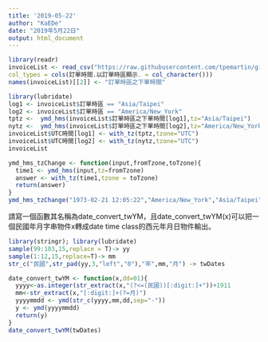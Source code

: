 ```yaml
---
title: '2019-05-22'
author: "KaEDe"
date: "2019年5月22日"
output: html_document
---
```


```r
library(readr)
invoiceList <- read_csv("https://raw.githubusercontent.com/tpemartin/github-data/master/invoiceList.csv",
col_types = cols(訂單時間.以訂單時區顯示. = col_character()))
names(invoiceList)[[2]] <- "訂單時區之下單時間"
```

```r
library(lubridate)
log1 <- invoiceList$訂單時區 == "Asia/Taipei"
log2 <- invoiceList$訂單時區 == "America/New_York"
tptz <-  ymd_hms(invoiceList$訂單時區之下單時間[log1],tz="Asia/Taipei")
nytz <-  ymd_hms(invoiceList$訂單時區之下單時間[log2],tz="America/New_York")
invoiceList$UTC時間[log1] <- with_tz(tptz,tzone="UTC")
invoiceList$UTC時間[log2] <- with_tz(nytz,tzone="UTC")
invoiceList
```

```r
ymd_hms_tzChange <- function(input,fromTzone,toTzone){
  time1 <- ymd_hms(input,tz=fromTzone)
  answer <- with_tz(time1,tzone = toTzone)
  return(answer)
}
ymd_hms_tzChange("1973-02-21 12:05:22","America/New_York","Asia/Taipei")
```

請寫一個函數其名稱為date_convert_twYM，且date_convert_twYM(x)可以把一個民國年月字串物件x轉成date time class的西元年月日物件輸出。
```r
library(stringr); library(lubridate)
sample(99:103,15,replace = T)-> yy
sample(1:12,15,replace=T)-> mm
str_c("民國",str_pad(yy,3,"left","0"),"年",mm,"月") -> twDates

date_convert_twYM <- function(x,dd=01){
  yyyy<-as.integer(str_extract(x,"(?<=(民國))[:digit:]+"))+1911
  mm<-str_extract(x,"[:digit:]+(?=月)")
  yyyymmdd <- ymd(str_c(yyyy,mm,dd,sep="-"))
  y <- ymd(yyyymmdd)
  return(y)
}
date_convert_twYM(twDates)
```

